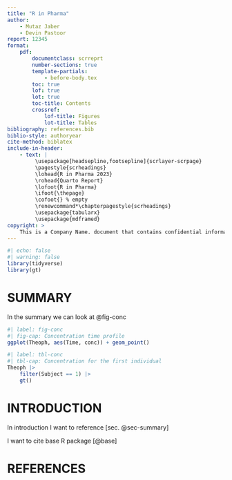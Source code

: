 ```yaml
---
title: "R in Pharma"
author: 
    - Mutaz Jaber
    - Devin Pastoor
report: 12345
format: 
    pdf: 
        documentclass: scrreprt
        number-sections: true
        template-partials: 
            - before-body.tex
        toc: true
        lof: true
        lot: true
        toc-title: Contents
        crossref: 
            lof-title: Figures 
            lot-title: Tables 
bibliography: references.bib
biblio-style: authoryear
cite-method: biblatex
include-in-header: 
    - text: |
         \usepackage[headsepline,footsepline]{scrlayer-scrpage}
         \pagestyle{scrheadings}
         \lohead{R in Pharma 2023}
         \rohead{Quarto Report}
         \lofoot{R in Pharma}
         \ifoot{\thepage}
         \cofoot{} % empty 
         \renewcommand*\chapterpagestyle{scrheadings}
         \usepackage{tabularx}
         \usepackage{mdframed}
copyright: >
    This is a Company Name. document that contains confidential information. It is intended solely for the recipient and must not be disclosed to any other party. This material may be used only for evaluating or conducting clinical investigations; any other proposed use requires written consent from Company Name.
---
```


```r
#| echo: false 
#| warning: false
library(tidyverse)
library(gt)
```

# SUMMARY {#sec-summary}

In the summary we can look at @fig-conc

```r
#| label: fig-conc 
#| fig-cap: Concentration time profile 
ggplot(Theoph, aes(Time, conc)) + geom_point()
```

\cleardoublepage

```r
#| label: tbl-conc 
#| tbl-cap: Concentration for the first individual 
Theoph |> 
    filter(Subject == 1) |> 
    gt()
```

# INTRODUCTION

In introduction I want to reference [sec. @sec-summary]

I want to cite base R package [@base]

# REFERENCES 

:::{#refs}
:::